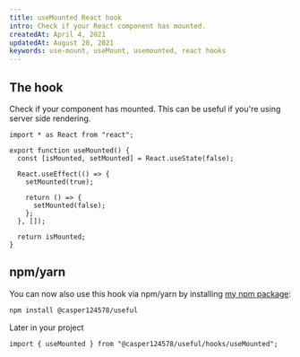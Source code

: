 ```yaml
---
title: useMounted React hook
intro: Check if your React component has mounted.
createdAt: April 4, 2021
updatedAt: August 20, 2021
keywords: use-mount, useMount, usemounted, react hooks
---
```


## The hook

Check if your component has mounted. This can be useful if you're using server side rendering.

```tsx title="src/hooks/useMounted.ts"
import * as React from "react";

export function useMounted() {
  const [isMounted, setMounted] = React.useState(false);

  React.useEffect(() => {
    setMounted(true);

    return () => {
      setMounted(false);
    };
  }, []);

  return isMounted;
}
```

## npm/yarn

You can now also use this hook via npm/yarn by installing [my npm package](https://npm.im/@casper124578/useful):

```bash --command=true
npm install @casper124578/useful
```

Later in your project

```tsx
import { useMounted } from "@casper124578/useful/hooks/useMounted";
```
